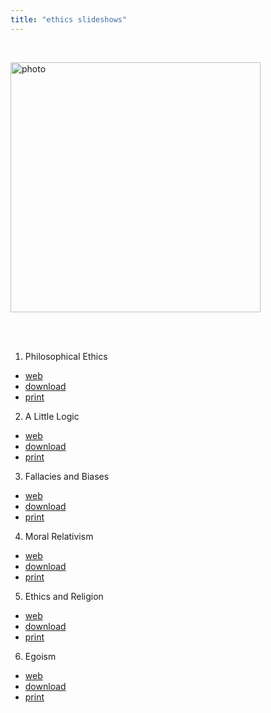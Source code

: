 ```yaml
---
title: "ethics slideshows"
---
```


<br>

![photo](img/001.jpg){class="photo" width=400px}\


<br><br>

1. Philosophical Ethics
- [web](01-introduction.html)
- [download](./pdf/01-introduction.pdf)
- [print](./pdf/01-introduction-print.pdf)
2. A Little Logic
- [web](02-logic.html)
- [download](./pdf/02-logic.pdf)
- [print](./pdf/02-logic-print.pdf)
3. Fallacies and Biases
- [web](03-fallacies.html)
- [download](./pdf/03-fallacies.pdf)
- [print](./pdf/03-fallacies-print.pdf)
4. Moral Relativism
- [web](04-relativism.html)
- [download](./pdf/04-relativism.pdf)
- [print](./pdf/04-relativism-print.pdf)
5. Ethics and Religion
- [web](05-religion.html)
- [download](./pdf/05-religion.pdf)
- [print](./pdf/05-religion-print.pdf)
6. Egoism
- [web](06-egoism.html)
- [download](./pdf/06-egoism.pdf)
- [print](./pdf/05-egoism-print.pdf)
